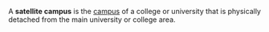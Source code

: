 A '''satellite campus''' is the [[campus]] of a college or university that is physically detached from the main university or college area. 


{{edu-stub}}